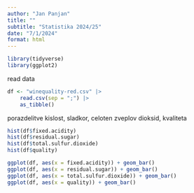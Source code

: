 ```yaml
---
author: "Jan Panjan"
title: ""
subtitle: "Statistika 2024/25"
date: "7/1/2024"
format:	html
---
```


```r
library(tidyverse)
library(ggplot2)
```

read data
```r
df <- "winequality-red.csv" |>
	read.csv(sep = ";") |>
	as_tibble()
```

porazdelitve
kislost, sladkor, celoten zveplov dioksid, kvaliteta
```r
hist(df$fixed.acidity)
hist(df$residual.sugar)
hist(df$total.sulfur.dioxide)
hist(df$quality)
```

```r
ggplot(df, aes(x = fixed.acidity)) + geom_bar()
ggplot(df, aes(x = residual.sugar)) + geom_bar()
ggplot(df, aes(x = total.sulfur.dioxide)) + geom_bar()
ggplot(df, aes(x = quality)) + geom_bar()
```